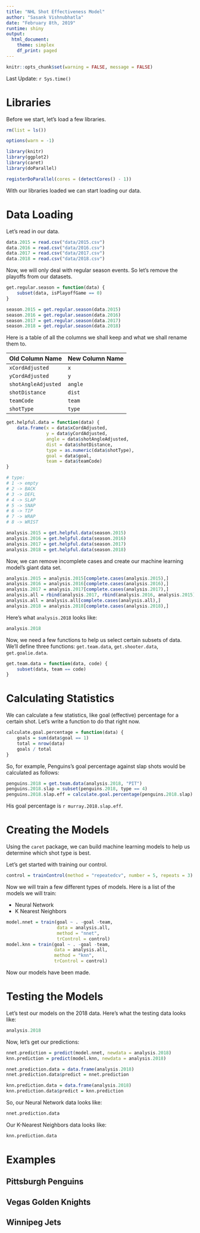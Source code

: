 ```yaml
---
title: "NHL Shot Effectiveness Model"
author: "Sasank Vishnubhatla"
date: "February 8th, 2019"
runtime: shiny
output:
  html_document:
    theme: simplex
    df_print: paged
---
```


```r
knitr::opts_chunk$set(warning = FALSE, message = FALSE)
```

Last Update: `r Sys.time()`

# Libraries

Before we start, let's load a few libraries.

```r
rm(list = ls())

options(warn = -1)

library(knitr)
library(ggplot2)
library(caret)
library(doParallel)

registerDoParallel(cores = (detectCores() - 1))
```

With our libraries loaded we can start loading our data.

# Data Loading

Let's read in our data.

```r
data.2015 = read.csv("data/2015.csv")
data.2016 = read.csv("data/2016.csv")
data.2017 = read.csv("data/2017.csv")
data.2018 = read.csv("data/2018.csv")
```

Now, we will only deal with regular season events. So let's remove the playoffs from our datasets.

```r
get.regular.season = function(data) {
	subset(data, isPlayoffGame == 0)
}

season.2015 = get.regular.season(data.2015)
season.2016 = get.regular.season(data.2016)
season.2017 = get.regular.season(data.2017)
season.2018 = get.regular.season(data.2018)
```

Here is a table of all the columns we shall keep and what we shall rename them to.

| Old Column Name | New Column Name |
| --------------- | --------------- |
| `xCordAdjusted` | `x` |
| `yCordAdjusted` | `y` |
| `shotAngleAdjusted` | `angle` |
| `shotDistance` | `dist` |
| `teamCode` | `team` |
| `shotType` | `type` |

```r
get.helpful.data = function(data) {
	data.frame(x = data$xCordAdjusted,
			   y = data$yCordAdjusted,
			   angle = data$shotAngleAdjusted,
			   dist = data$shotDistance,
			   type = as.numeric(data$shotType),
			   goal = data$goal,
			   team = data$teamCode)
}

# type:
# 1 -> empty
# 2 -> BACK
# 3 -> DEFL
# 4 -> SLAP
# 5 -> SNAP
# 6 -> TIP
# 7 -> WRAP
# 8 -> WRIST

analysis.2015 = get.helpful.data(season.2015)
analysis.2016 = get.helpful.data(season.2016)
analysis.2017 = get.helpful.data(season.2017)
analysis.2018 = get.helpful.data(season.2018)
```

Now, we can remove incomplete cases and create our machine learning model's giant data set.

```r
analysis.2015 = analysis.2015[complete.cases(analysis.2015),]
analysis.2016 = analysis.2016[complete.cases(analysis.2016),]
analysis.2017 = analysis.2017[complete.cases(analysis.2017),]
analysis.all = rbind(analysis.2017, rbind(analysis.2016, analysis.2015))
analysis.all = analysis.all[complete.cases(analysis.all),]
analysis.2018 = analysis.2018[complete.cases(analysis.2018),]
```

Here's what `analysis.2018` looks like:

```r
analysis.2018
```

Now, we need a few functions to help us select certain subsets of data. We'll define three functions: `get.team.data`, `get.shooter.data`, `get.goalie.data`.

```r
get.team.data = function(data, code) {
	subset(data, team == code)
}
```

# Calculating Statistics

We can calculate a few statistics, like goal (effective) percentage for a certain shot. Let's write a function to do that right now.

```r
calculate.goal.percentage = function(data) {
	goals = sum(data$goal == 1)
	total = nrow(data)
	goals / total
}
```

So, for example, Penguins's goal percentage against slap shots would be calculated as follows:

```r
penguins.2018 = get.team.data(analysis.2018, "PIT")
penguins.2018.slap = subset(penguins.2018, type == 4)
penguins.2018.slap.eff = calculate.goal.percentage(penguins.2018.slap)
```

His goal percentage is `r murray.2018.slap.eff`.

# Creating the Models

Using the `caret` package, we can build machine learning models to help us determine which shot type is best.

Let's get started with training our control.

```r
control = trainControl(method = "repeatedcv", number = 5, repeats = 3)
```

Now we will train a few different types of models. Here is a list of the models we will train:

- Neural Network
- K Nearest Neighbors

```r
model.nnet = train(goal ~ . -goal -team,
				   data = analysis.all,
				   method = "nnet",
				   trControl = control)
model.knn = train(goal ~ . -goal -team,
				  data = analysis.all,
				  method = "knn",
				  trControl = control)
```

Now our models have been made.

# Testing the Models

Let's test our models on the 2018 data. Here's what the testing data looks like:

```r
analysis.2018
```

Now, let's get our predictions:

```r
nnet.prediction = predict(model.nnet, newdata = analysis.2018)
knn.prediction = predict(model.knn, newdata = analysis.2018)

nnet.prediction.data = data.frame(analysis.2018)
nnet.prediction.data$predict = nnet.prediction

knn.prediction.data = data.frame(analysis.2018)
knn.prediction.data$predict = knn.prediction
```

So, our Neural Network data looks like:

```r
nnet.prediction.data
```

Our K-Nearest Neighbors data looks like:

```r
knn.prediction.data
```

# Examples {.tabset .tabset-fade}

## Pittsburgh Penguins

## Vegas Golden Knights

## Winnipeg Jets